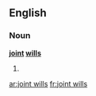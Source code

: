 ==English==

===Noun===
'''[[joint]] [[will]]s'''

# {{plural of|joint will}}

[[ar:joint wills]]
[[fr:joint wills]]
